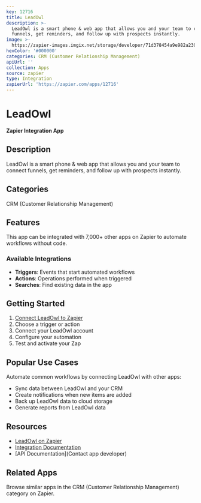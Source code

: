 ```yaml
---
key: 12716
title: LeadOwl
description: >-
  LeadOwl is a smart phone & web app that allows you and your team to connect
  funnels, get reminders, and follow up with prospects instantly.
image: >-
  https://zapier-images.imgix.net/storage/developer/71d378454a9e982a2392c90295510b73.png?auto=format%2Ccompress&ixlib=python-3.0.0&q=50
hexColor: '#000000'
categories: CRM (Customer Relationship Management)
apiUrl: ''
collection: Apps
source: zapier
type: Integration
zapierUrl: 'https://zapier.com/apps/12716'
---
```

# LeadOwl

**Zapier Integration App**

## Description

LeadOwl is a smart phone & web app that allows you and your team to connect funnels, get reminders, and follow up with prospects instantly.

## Categories

CRM (Customer Relationship Management)

## Features

This app can be integrated with 7,000+ other apps on Zapier to automate workflows without code.

### Available Integrations

- **Triggers**: Events that start automated workflows
- **Actions**: Operations performed when triggered
- **Searches**: Find existing data in the app

## Getting Started

1. [Connect LeadOwl to Zapier](https://zapier.com/apps/12716)
2. Choose a trigger or action
3. Connect your LeadOwl account
4. Configure your automation
5. Test and activate your Zap

## Popular Use Cases

Automate common workflows by connecting LeadOwl with other apps:

- Sync data between LeadOwl and your CRM
- Create notifications when new items are added
- Back up LeadOwl data to cloud storage
- Generate reports from LeadOwl data

## Resources

- [LeadOwl on Zapier](https://zapier.com/apps/12716)
- [Integration Documentation](https://zapier.com/apps/12716/integrations)
- [API Documentation](Contact app developer)

## Related Apps

Browse similar apps in the CRM (Customer Relationship Management) category on Zapier.
